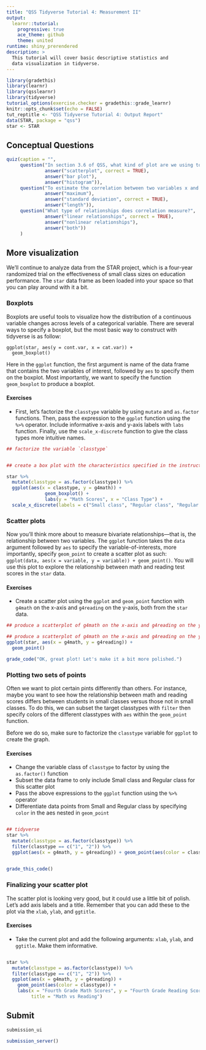 ```yaml
---
title: "QSS Tidyverse Tutorial 4: Measurement II"
output:
  learnr::tutorial:
    progressive: true
    ace_theme: github
    theme: united
runtime: shiny_prerendered
description: >
  This tutorial will cover basic descriptive statistics and
  data visualization in tidyverse.
---
```


```r
library(gradethis)
library(learnr)
library(qsslearnr)
library(tidyverse)
tutorial_options(exercise.checker = gradethis::grade_learnr)
knitr::opts_chunk$set(echo = FALSE)
tut_reptitle <- "QSS Tidyverse Tutorial 4: Output Report"
data(STAR, package = "qss")
star <- STAR
```

## Conceptual Questions


```r
quiz(caption = "",
     question("In section 3.6 of QSS, what kind of plot are we using to visualize ideological differences between Democrats and Republicans?",
              answer("scatterplot", correct = TRUE),
              answer("bar plot"),
              answer("histogram")),
     question("To estimate the correlation between two variables x and y, we need to know the mean of each as well as the:",
              answer("maximum"),
              answer("standard deviation", correct = TRUE),
              answer("length")),
     question("What type of relationships does correlation measure?",
              answer("linear relationships", correct = TRUE),
              answer("nonlinear relationships"),
              answer("both"))
     )
```



## More visualization


We'll continue to analyze data from the STAR project, which is a four-year randomized trial on the effectiveness of small class sizes on education performance. The `star` data frame as been loaded into your space so that you can play around with it a bit.

### Boxplots

Boxplots are useful tools to visualize how the distribution of a continuous variable changes across levels of a categorical variable. There are several ways to specify a boxplot, but the most basic way to construct with tidyverse is as follow:

    ggplot(star, aes(y = cont.var, x = cat.var)) +
      geom_boxplot()

Here in the `ggplot` function, the first argument is name of the data frame that contains the two variables of interest, followed by `aes` to specify them on the boxplot. Most importantly, we want to specify the function `geom_boxplot` to produce a boxplot.

#### Exercises

- First, let's factorize the `classtype` variable by using `mutate` and `as.factor` functions. Then, pass the expression to the `ggplot` function using the `%>%` operator. Include informative x-axis and y-axis labels with `labs` function. Finally, use the `scale_x-discrete` function to give the class types more intuitive names. 

```r
## factorize the variable `classtype`


## create a box plot with the characteristics specified in the instructions


```


```r
star %>% 
  mutate(classtype = as.factor(classtype)) %>%
  ggplot(aes(x = classtype, y = g4math)) + 
              geom_boxplot() +
              labs(y = "Math Scores", x = "Class Type") +
  scale_x_discrete(labels = c("Small class", "Regular class", "Regular class with aid"))
```

### Scatter plots

Now you'll think more about to measure bivariate relationships---that is, the relationship between two variables. The `ggplot` function takes the `data` argument followed by `aes` to specify the variable-of-interests, more importantly, specify `geom_point` to create a scatter plot as such: `ggplot(data, aes(x = variable, y = variable)) + geom_point()`. You will use this plot to explore the relationship between math and reading test scores in the `star` data.

#### Exercises
- Create a scatter plot using the `ggplot` and `geom_point` function with `g4math` on the x-axis and `g4reading` on the y-axis, both from the `star` data.

```r
## produce a scatterplot of g4math on the x-axis and g4reading on the y-axis

```

```r
## produce a scatterplot of g4math on the x-axis and g4reading on the y-axis
ggplot(star, aes(x = g4math, y = g4reading)) +
  geom_point()
```

```r
grade_code("OK, great plot! Let's make it a bit more polished.")
```


### Plotting two sets of points

Often we want to plot certain pints differently than others. For instance, maybe you want to see how the relationship between math and reading scores differs between students in small classes versus those not in small classes. To do this, we can subset the target classtypes with `filter` then specify colors of the different classtypes with `aes` within the `geom_point` function.

Before we do so, make sure to factorize the `classtype` variable for `ggplot` to create the graph.

#### Exercises

- Change the variable class of `classtype` to factor by using the `as.factor()` function
- Subset the data frame to only include Small class and Regular class for this scatter plot
- Pass the above expressions to the `ggplot` function using the `%>%` operator
- Differentiate data points from Small and Regular class by specifying `color` in the aes nested in `geom_point` 


```r

```


```r
## tidyverse
star %>% 
  mutate(classtype = as.factor(classtype)) %>%
  filter(classtype == c("1", "2")) %>%
  ggplot(aes(x = g4math, y = g4reading)) + geom_point(aes(color = classtype)) 
  
```

```r
grade_this_code()
```

### Finalizing your scatter plot

The scatter plot is looking very good, but it could use a little bit of polish. Let's add axis labels and a title. Remember that you can add these to the plot via the `xlab`, `ylab`, and `ggtitle`. 

#### Exercises
- Take the current plot and add the following arguments: `xlab`, `ylab`, and `ggtitle`. Make them informative.

```r

```


```r
star %>% 
  mutate(classtype = as.factor(classtype)) %>%
  filter(classtype == c("1", "2")) %>%
  ggplot(aes(x = g4math, y = g4reading)) +
    geom_point(aes(color = classtype)) +
    labs(x = "Fourth Grade Math Scores", y = "Fourth Grade Reading Score", 
         title = "Math vs Reading")
```

## Submit

```r
submission_ui
```

```r
submission_server()
```
